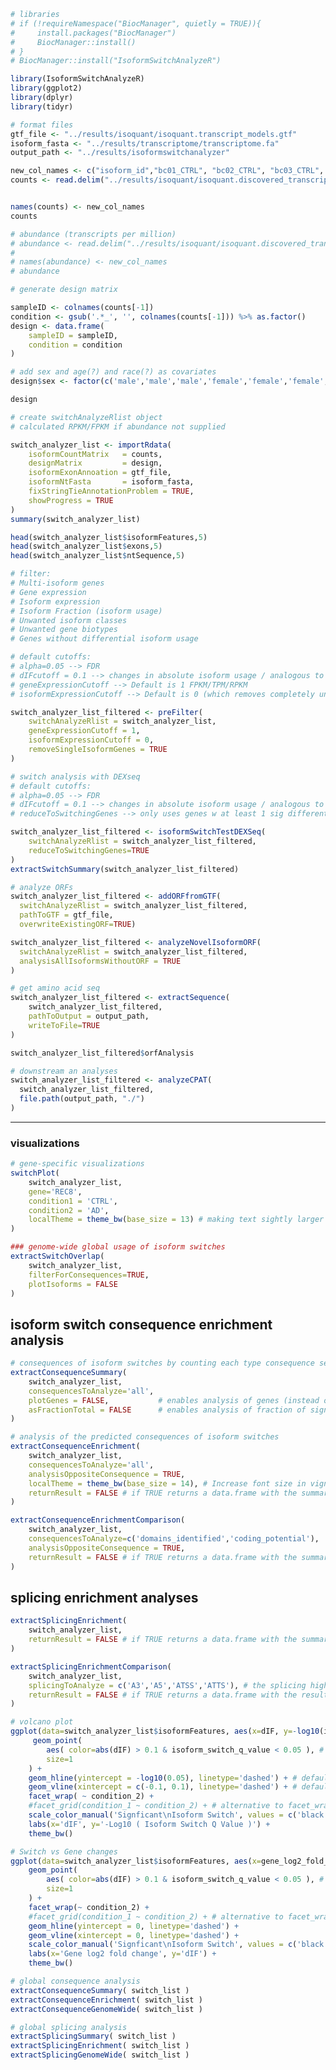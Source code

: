```r
# libraries
# if (!requireNamespace("BiocManager", quietly = TRUE)){
#     install.packages("BiocManager")
#     BiocManager::install()
# }
# BiocManager::install("IsoformSwitchAnalyzeR")

library(IsoformSwitchAnalyzeR)
library(ggplot2)
library(dplyr)
library(tidyr)
```

```r
# format files
gtf_file <- "../results/isoquant/isoquant.transcript_models.gtf"
isoform_fasta <- "../results/transcriptome/transcriptome.fa"
output_path <- "../results/isoformswitchanalyzer"

new_col_names <- c("isoform_id","bc01_CTRL", "bc02_CTRL", "bc03_CTRL", "bc04_CTRL", "bc09_AD", "bc10_AD", "bc11_AD", "bc12_AD")
counts <- read.delim("../results/isoquant/isoquant.discovered_transcript_grouped_counts.tsv", sep = "\t")


names(counts) <- new_col_names
counts
```

```r
# abundance (transcripts per million)
# abundance <- read.delim("../results/isoquant/isoquant.discovered_transcript_grouped_tpm.tsv", sep = "\t")
# 
# names(abundance) <- new_col_names
# abundance
```

```r
# generate design matrix

sampleID <- colnames(counts[-1])
condition <- gsub('.*_', '', colnames(counts[-1])) %>% as.factor()
design <- data.frame(
    sampleID = sampleID,
    condition = condition
)

# add sex and age(?) and race(?) as covariates
design$sex <- factor(c('male','male','male','female','female','female','male','female'))

design
```

```r
# create switchAnalyzeRlist object
# calculated RPKM/FPKM if abundance not supplied

switch_analyzer_list <- importRdata(
    isoformCountMatrix   = counts,
    designMatrix         = design,
    isoformExonAnnoation = gtf_file,
    isoformNtFasta       = isoform_fasta,
    fixStringTieAnnotationProblem = TRUE,
    showProgress = TRUE
)
summary(switch_analyzer_list)
```

```r
head(switch_analyzer_list$isoformFeatures,5)
head(switch_analyzer_list$exons,5)
head(switch_analyzer_list$ntSequence,5)
```

```r
# filter:
# Multi-isoform genes
# Gene expression
# Isoform expression
# Isoform Fraction (isoform usage)
# Unwanted isoform classes
# Unwanted gene biotypes
# Genes without differential isoform usage

# default cutoffs:
# alpha=0.05 --> FDR
# dIFcutoff = 0.1 --> changes in absolute isoform usage / analogous to log2FC cut-off
# geneExpressionCutoff --> Default is 1 FPKM/TPM/RPKM
# isoformExpressionCutoff --> Default is 0 (which removes completely unused isoforms); also in RPKM/FPKM

switch_analyzer_list_filtered <- preFilter(
    switchAnalyzeRlist = switch_analyzer_list,
    geneExpressionCutoff = 1,
    isoformExpressionCutoff = 0,
    removeSingleIsoformGenes = TRUE
)
```

```r
# switch analysis with DEXseq
# default cutoffs:
# alpha=0.05 --> FDR
# dIFcutoff = 0.1 --> changes in absolute isoform usage / analogous to log2FC cut-off
# reduceToSwitchingGenes --> only uses genes w at least 1 sig differentially used isoform

switch_analyzer_list_filtered <- isoformSwitchTestDEXSeq(
    switchAnalyzeRlist = switch_analyzer_list_filtered,
    reduceToSwitchingGenes=TRUE
)
extractSwitchSummary(switch_analyzer_list_filtered)
```

```r
# analyze ORFs
switch_analyzer_list_filtered <- addORFfromGTF(
  switchAnalyzeRlist = switch_analyzer_list_filtered,
  pathToGTF = gtf_file,
  overwriteExistingORF=TRUE)

switch_analyzer_list_filtered <- analyzeNovelIsoformORF(
  switchAnalyzeRlist = switch_analyzer_list_filtered,
  analysisAllIsoformsWithoutORF = TRUE
) 
```

```r
# get amino acid seq
switch_analyzer_list_filtered <- extractSequence(
    switch_analyzer_list_filtered, 
    pathToOutput = output_path,
    writeToFile=TRUE
)
```

```r
switch_analyzer_list_filtered$orfAnalysis
```

```r
# downstream an analyses
switch_analyzer_list_filtered <- analyzeCPAT(
  switch_analyzer_list_filtered,
  file.path(output_path, "./")
)
```

----------------

### visualizations
```r
# gene-specific visualizations
switchPlot(
    switch_analyzer_list,
    gene='REC8',
    condition1 = 'CTRL',
    condition2 = 'AD',
    localTheme = theme_bw(base_size = 13) # making text sightly larger for vignette
)
```

```r
### genome-wide global usage of isoform switches
extractSwitchOverlap(
    switch_analyzer_list,
    filterForConsequences=TRUE,
    plotIsoforms = FALSE
)
```

## isoform switch consequence enrichment analysis
```r
# consequences of isoform switches by counting each type consequence separately
extractConsequenceSummary(
    switch_analyzer_list,
    consequencesToAnalyze='all',
    plotGenes = FALSE,           # enables analysis of genes (instead of isoforms)
    asFractionTotal = FALSE      # enables analysis of fraction of significant features
)
```

```r
# analysis of the predicted consequences of isoform switches
extractConsequenceEnrichment(
    switch_analyzer_list,
    consequencesToAnalyze='all',
    analysisOppositeConsequence = TRUE,
    localTheme = theme_bw(base_size = 14), # Increase font size in vignette
    returnResult = FALSE # if TRUE returns a data.frame with the summary statistics
)
```

```r
extractConsequenceEnrichmentComparison(
    switch_analyzer_list,
    consequencesToAnalyze=c('domains_identified','coding_potential'),
    analysisOppositeConsequence = TRUE,
    returnResult = FALSE # if TRUE returns a data.frame with the summary statistics
)
```

## splicing enrichment analyses
```r
extractSplicingEnrichment(
    switch_analyzer_list,
    returnResult = FALSE # if TRUE returns a data.frame with the summary statistics
)
```

```r
extractSplicingEnrichmentComparison(
    switch_analyzer_list,
    splicingToAnalyze = c('A3','A5','ATSS','ATTS'), # the splicing highlighted above
    returnResult = FALSE # if TRUE returns a data.frame with the results
)
```

```r
# volcano plot
ggplot(data=switch_analyzer_list$isoformFeatures, aes(x=dIF, y=-log10(isoform_switch_q_value))) +
     geom_point(
        aes( color=abs(dIF) > 0.1 & isoform_switch_q_value < 0.05 ), # default cutoff
        size=1
    ) +
    geom_hline(yintercept = -log10(0.05), linetype='dashed') + # default cutoff
    geom_vline(xintercept = c(-0.1, 0.1), linetype='dashed') + # default cutoff
    facet_wrap( ~ condition_2) +
    #facet_grid(condition_1 ~ condition_2) + # alternative to facet_wrap if you have overlapping conditions
    scale_color_manual('Signficant\nIsoform Switch', values = c('black','red')) +
    labs(x='dIF', y='-Log10 ( Isoform Switch Q Value )') +
    theme_bw()
```

```r
# Switch vs Gene changes
ggplot(data=switch_analyzer_list$isoformFeatures, aes(x=gene_log2_fold_change, y=dIF)) +
    geom_point(
        aes( color=abs(dIF) > 0.1 & isoform_switch_q_value < 0.05 ), # default cutoff
        size=1
    ) + 
    facet_wrap(~ condition_2) +
    #facet_grid(condition_1 ~ condition_2) + # alternative to facet_wrap if you have overlapping conditions
    geom_hline(yintercept = 0, linetype='dashed') +
    geom_vline(xintercept = 0, linetype='dashed') +
    scale_color_manual('Signficant\nIsoform Switch', values = c('black','red')) +
    labs(x='Gene log2 fold change', y='dIF') +
    theme_bw()
```

```r
# global consequence analysis
extractConsequenceSummary( switch_list )
extractConsequenceEnrichment( switch_list )
extractConsequenceGenomeWide( switch_list )

# global splicing analysis
extractSplicingSummary( switch_list )
extractSplicingEnrichment( switch_list )
extractSplicingGenomeWide( switch_list )
```

